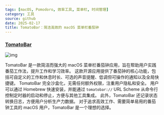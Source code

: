 ```yaml
---
tags: [macOS, Pomodoro, 效率工具, 菜单栏, 时间管理]
category: 工具
source: github
date: 2025-02-17
title: TomatoBar：简洁高效的 macOS 菜单栏番茄钟
---
```


### [TomatoBar](https://github.com/ivoronin/TomatoBar)

![img](https://img.mengpeng.tech/i/2025/02/17/67b2c1e56d129.webp)

TomatoBar 是一款简洁而强大的 macOS 菜单栏番茄钟应用，旨在帮助用户实践番茄工作法，提升工作和学习效率。 这款开源应用提供了番茄钟的核心功能，包括可自定义的工作和休息时长、可选的声音提醒、低调但可操作的通知以及全局快捷键。 TomatoBar 完全沙盒化，无需任何额外权限，注重用户隐私和安全。 用户可以通过 Homebrew 快速安装，并能通过 `tomatobar://` URL Scheme 从命令行控制定时器的启动和停止，方便与其他工具集成。 此外，TomatoBar 还记录状态转换日志，方便用户分析生产力数据。 对于追求高效工作、需要简单易用的番茄钟工具的 macOS 用户，TomatoBar 是一个理想的选择。
